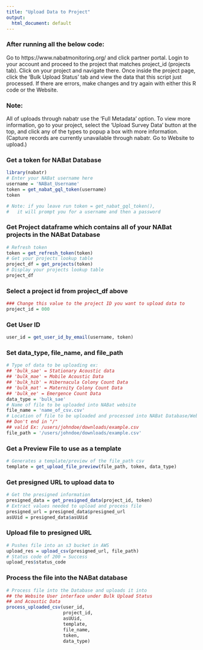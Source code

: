 ```yaml
---
title: "Upload Data to Project"
output:
  html_document: default
---
```


### After running all the below code:
Go to https://www.nabatmonitoring.org/ and click partner portal.  Login to your account
and proceed to the project that matches project_id (projects tab). Click on your project 
and navigate there.  Once inside the project page, click the 'Bulk Upload Status' tab
and view the data that this script just processed. If there are errors, make changes and
try again with either this R code or the Website.

### Note:
All of uploads through nabatr use the 'Full Metadata' option. To view more information,
go to your project, select the 'Upload Survey Data' button at the top, and click any of
the types to popup a box with more information.  (Capture records are currently 
unavailable through nabatr.  Go to Website to upload.)


### Get a token for NABat Database
```r
library(nabatr)
# Enter your NABat username here
username = 'NABat_Username'
token = get_nabat_gql_token(username)
token

# Note: if you leave run token = get_nabat_gql_token(),
#   it will prompt you for a username and then a password
```


### Get Project dataframe which contains all of your NABat projects in the NABat Database
```r
# Refresh token
token = get_refresh_token(token)
# Get your projects lookup table
project_df = get_projects(token)
# Display your projects lookup table
project_df
```

### Select a project id from project_df above
```r
### Change this value to the project ID you want to upload data to
project_id = 000
```

### Get User ID
```r
user_id = get_user_id_by_email(username, token)
```

### Set data_type, file_name, and file_path
```r
# Type of data to be uploading ex:
## 'bulk_sae' = Stationary Acoustic data
## 'bulk_mae' = Mobile Acoustic Data
## 'bulk_hib' = Hibernacula Colony Count Data
## 'bulk_mat' = Maternity Colony Count Data
## 'bulk_ee' = Emergence Count Data
data_type = 'bulk_sae'
# Name of file to be uploaded into NABat website
file_name = 'name_of_csv.csv'
# Location of file to be uploaded and processed into NABat Database/Website
## Don't end in "/"
## valid Ex: /users/johndoe/downloads/example.csv
file_path = '/users/johndoe/downloads/example.csv' 
```


### Get a Preview File to use as a template
```r
# Generates a template/preview of the file_path csv
template = get_upload_file_preview(file_path, token, data_type)
```

### Get presigned URL to upload data to
```r
# Get the presigned information
presigned_data = get_presigned_data(project_id, token)
# Extract values needed to upload and process file
presigned_url = presigned_data$presigned_url
asUUid = presigned_data$asUUid
```

### Upload file to presigned URL
```r
# Pushes file into an s3 bucket in AWS
upload_res = upload_csv(presigned_url, file_path)
# Status code of 200 = Success
upload_res$status_code
```

### Process the file into the NABat database
```r
# Process file into the Database and uploads it into 
## the Website User interface under Bulk Upload Status
## and Acoustic Data
process_uploaded_csv(user_id, 
                     project_id, 
                     asUUid, 
                     template, 
                     file_name, 
                     token, 
                     data_type)
```
















